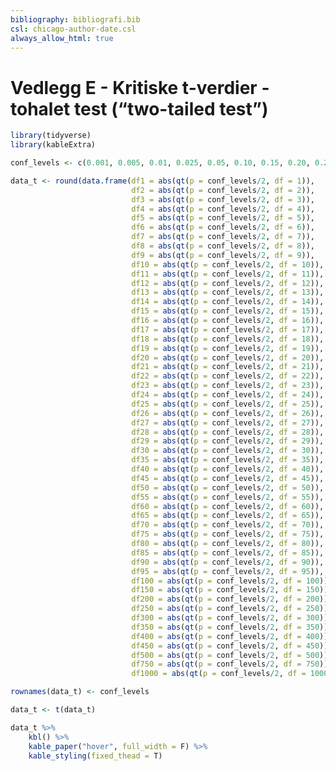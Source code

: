 ```yaml
---
bibliography: bibliografi.bib  
csl: chicago-author-date.csl
always_allow_html: true
---
```


# Vedlegg E - Kritiske t-verdier - tohalet test ("two-tailed test") {.unnumbered}

```r
library(tidyverse)
library(kableExtra)

conf_levels <- c(0.001, 0.005, 0.01, 0.025, 0.05, 0.10, 0.15, 0.20, 0.25)  

data_t <- round(data.frame(df1 = abs(qt(p = conf_levels/2, df = 1)),  
                           df2 = abs(qt(p = conf_levels/2, df = 2)),
                           df3 = abs(qt(p = conf_levels/2, df = 3)),
                           df4 = abs(qt(p = conf_levels/2, df = 4)),
                           df5 = abs(qt(p = conf_levels/2, df = 5)),
                           df6 = abs(qt(p = conf_levels/2, df = 6)),
                           df7 = abs(qt(p = conf_levels/2, df = 7)),
                           df8 = abs(qt(p = conf_levels/2, df = 8)),
                           df9 = abs(qt(p = conf_levels/2, df = 9)),
                           df10 = abs(qt(p = conf_levels/2, df = 10)),
                           df11 = abs(qt(p = conf_levels/2, df = 11)),
                           df12 = abs(qt(p = conf_levels/2, df = 12)),
                           df13 = abs(qt(p = conf_levels/2, df = 13)),
                           df14 = abs(qt(p = conf_levels/2, df = 14)),
                           df15 = abs(qt(p = conf_levels/2, df = 15)),
                           df16 = abs(qt(p = conf_levels/2, df = 16)),
                           df17 = abs(qt(p = conf_levels/2, df = 17)),
                           df18 = abs(qt(p = conf_levels/2, df = 18)),
                           df19 = abs(qt(p = conf_levels/2, df = 19)),
                           df20 = abs(qt(p = conf_levels/2, df = 20)),
                           df21 = abs(qt(p = conf_levels/2, df = 21)),
                           df22 = abs(qt(p = conf_levels/2, df = 22)),
                           df23 = abs(qt(p = conf_levels/2, df = 23)),
                           df24 = abs(qt(p = conf_levels/2, df = 24)),
                           df25 = abs(qt(p = conf_levels/2, df = 25)),
                           df26 = abs(qt(p = conf_levels/2, df = 26)),
                           df27 = abs(qt(p = conf_levels/2, df = 27)),
                           df28 = abs(qt(p = conf_levels/2, df = 28)),
                           df29 = abs(qt(p = conf_levels/2, df = 29)),
                           df30 = abs(qt(p = conf_levels/2, df = 30)),
                           df35 = abs(qt(p = conf_levels/2, df = 35)),
                           df40 = abs(qt(p = conf_levels/2, df = 40)),
                           df45 = abs(qt(p = conf_levels/2, df = 45)),
                           df50 = abs(qt(p = conf_levels/2, df = 50)),
                           df55 = abs(qt(p = conf_levels/2, df = 55)),
                           df60 = abs(qt(p = conf_levels/2, df = 60)),
                           df65 = abs(qt(p = conf_levels/2, df = 65)),
                           df70 = abs(qt(p = conf_levels/2, df = 70)),
                           df75 = abs(qt(p = conf_levels/2, df = 75)),
                           df80 = abs(qt(p = conf_levels/2, df = 80)),
                           df85 = abs(qt(p = conf_levels/2, df = 85)),
                           df90 = abs(qt(p = conf_levels/2, df = 90)),
                           df95 = abs(qt(p = conf_levels/2, df = 95)),
                           df100 = abs(qt(p = conf_levels/2, df = 100)),
                           df150 = abs(qt(p = conf_levels/2, df = 150)),
                           df200 = abs(qt(p = conf_levels/2, df = 200)),
                           df250 = abs(qt(p = conf_levels/2, df = 250)),
                           df300 = abs(qt(p = conf_levels/2, df = 300)),
                           df350 = abs(qt(p = conf_levels/2, df = 350)),
                           df400 = abs(qt(p = conf_levels/2, df = 400)),
                           df450 = abs(qt(p = conf_levels/2, df = 450)),
                           df500 = abs(qt(p = conf_levels/2, df = 500)),
                           df750 = abs(qt(p = conf_levels/2, df = 750)),
                           df1000 = abs(qt(p = conf_levels/2, df = 1000))), 3)

rownames(data_t) <- conf_levels

data_t <- t(data_t)

data_t %>%
    kbl() %>%
    kable_paper("hover", full_width = F) %>%
    kable_styling(fixed_thead = T)
```
